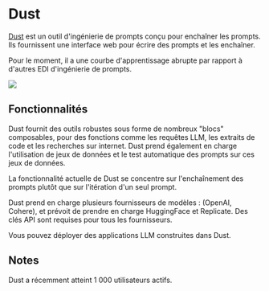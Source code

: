 
# Dust 

[Dust](https://dust.tt/) est un outil d'ingénierie de prompts conçu pour enchaîner les prompts. Ils fournissent une interface web pour écrire des prompts et les enchaîner.

Pour le moment, il a une courbe d'apprentissage abrupte par rapport à d'autres EDI d'ingénierie de prompts.

<div style={{ textAlign: "center" }}>
  <Image
    src="/docs/assets/tooling/dust.webp"
    width={2866}
    height={1590}
    style={{ width: "750px", margin: "auto" }}
  />
</div>

## Fonctionnalités

Dust fournit des outils robustes sous forme de nombreux "blocs" composables, pour des fonctions comme les requêtes LLM, les extraits de code et les recherches sur internet. Dust prend également en charge l'utilisation de jeux de données et le test automatique des prompts sur ces jeux de données.

La fonctionnalité actuelle de Dust se concentre sur l'enchaînement des prompts plutôt que sur l'itération d'un seul prompt.

Dust prend en charge plusieurs fournisseurs de modèles : (OpenAI, Cohere), et prévoit de prendre en charge HuggingFace et Replicate. Des clés API sont requises pour tous les fournisseurs.

Vous pouvez déployer des applications LLM construites dans Dust.

## Notes

Dust a récemment atteint 1 000 utilisateurs actifs.
